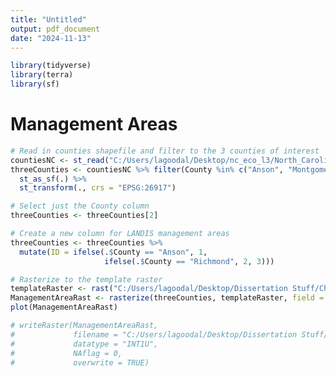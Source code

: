 ---
title: "Untitled"
output: pdf_document
date: "2024-11-13"
---


```{r}
library(tidyverse)
library(terra)
library(sf)
```

# Management Areas

```{r}
# Read in counties shapefile and filter to the 3 counties of interest
countiesNC <- st_read("C:/Users/lagoodal/Desktop/nc_eco_l3/North_Carolina_State_and_County_Boundary_Polygons.shp")
threeCounties <- countiesNC %>% filter(County %in% c("Anson", "Montgomery", "Richmond")) %>%
  st_as_sf(.) %>%
  st_transform(., crs = "EPSG:26917")

# Select just the County column
threeCounties <- threeCounties[2]

# Create a new column for LANDIS management areas
threeCounties <- threeCounties %>%
  mutate(ID = ifelse(.$County == "Anson", 1,
                     ifelse(.$County == "Richmond", 2, 3)))

# Rasterize to the template raster
templateRaster <- rast("C:/Users/lagoodal/Desktop/Dissertation Stuff/Chapter 3/Three_Counties_Rasters/templateRaster.tif")
ManagementAreaRast <- rasterize(threeCounties, templateRaster, field = "ID")
plot(ManagementAreaRast)

# writeRaster(ManagementAreaRast,
#             filename = "C:/Users/lagoodal/Desktop/Dissertation Stuff/Chapter 3/Three_Counties_Rasters/Harvest/ManagementAreas.tif",
#             datatype = "INT1U",
#             NAflag = 0,
#             overwrite = TRUE)
```


























